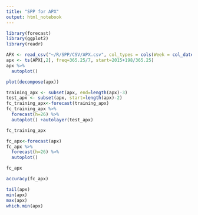 ```yaml
---
title: "SPP for APX"
output: html_notebook
---
```


```r
library(forecast)
library(ggplot2)
library(readr)
```

```r
APX <- read_csv("~/R/SPP/CSV/APX.csv", col_types = cols(Week = col_date(format = "%Y-%m-%d")))
apx <- ts(APX[,2], freq=365.25/7, start=2015+198/365.25)
apx %>%
  autoplot()
```

```r
plot(decompose(apx))
```

```r
training_apx <- subset(apx, end=length(apx)-3)
test_apx <- subset(apx, start=length(apx)-2)
fc_training_apx<-forecast(training_apx)
fc_training_apx %>%
  forecast(h=26) %>%
  autoplot() +autolayer(test_apx)
```

```r
fc_training_apx
```

```r
fc_apx<-forecast(apx)
fc_apx %>%
  forecast(h=26) %>%
  autoplot()
```

```r
fc_apx
```

```r
accuracy(fc_apx)
```

```r
tail(apx)
min(apx)
max(apx)
which.min(apx)
```